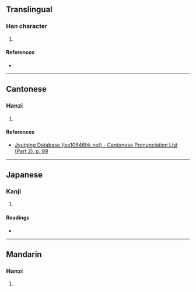 {{character info/new}}
==Translingual==

===Han character===
{{Han char|rn=46|rad=山|as=06|sn=9|four=23744|canj=UJV|ids=⿰山安}}

# {{defn|Han|sort=山06}}

====References====
* {{Han ref|kx=0310.350|dkj=08047|hdz=10772.010|uh=5CD6|ud=23766|bh=CEA6|bd=52902}}

----

==Cantonese==

===Hanzi===
{{yue-hanzi|jyut=[[on1]], [[ngon1]]|y=on1, ngon1}}

# {{defn|lang=yue|sort=山06}}

====References====
* [http://www.iso10646hk.net/jp/document/download.jsp Jyutping Database (iso10646hk.net) - Cantonese Pronunciation List (Part 2), p. 99]

----

==Japanese==

===Kanji===
{{ja-kanji|grade=|rs=山06}}

# {{defn|lang=ja|sort=山06}}

====Readings====
* {{ja-readings|on=[[あん]] (an), [[あつ]] (atsu), [[あち]] (achi)|kun=}}

----

==Mandarin==

===Hanzi===
{{cmn-hanzi|pin=[[ān]] ([[an1]])|wg=an<sup>1</sup>}}

# {{defn|lang=cmn|sort=山06}}